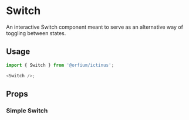 
<Meta title="Design System/Switch" component={Switch} />

# Switch

An interactive Switch component meant to serve as an alternative way of toggling between states.

## Usage

```js
import { Switch } from '@orfium/ictinus';

<Switch />;
```

## Props

<Props of={Switch} />

### Simple Switch

<Preview>
  <Story name="Simple Switch" parameters={{ decorators: [withKnobs] }}>
    <Stack>
      <SwitchShowcase
        hasLabel={boolean('hasLabel', true)}
        label={text('label', 'Label showcase text')}
        isDisabled={boolean('isDisabled', false)}
        labelPlacement={select('labelPlacement', ['left', 'right'], 'left')}
      />
    </Stack>
  </Story>
</Preview>
